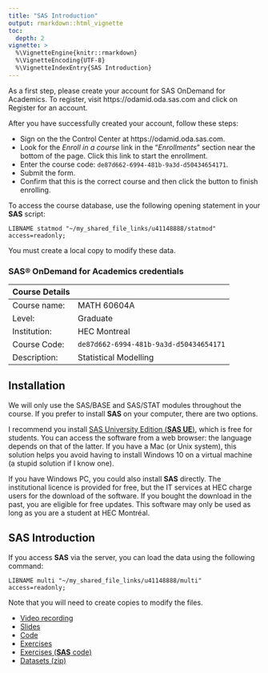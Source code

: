 ```yaml
---
title: "SAS Introduction"
output: rmarkdown::html_vignette
toc:
  depth: 2
vignette: >
  %\VignetteEngine{knitr::rmarkdown}
  %\VignetteEncoding{UTF-8}
  %\VignetteIndexEntry{SAS Introduction}
---
```


As a first step, please create your account for SAS OnDemand for Academics. To register, visit https://odamid.oda.sas.com and click on Register for an account.

After you have successfully created your account, follow these steps:

- Sign on the the Control Center at https://odamid.oda.sas.com.
- Look for the *Enroll in a course* link in the "*Enrollments*" section near the bottom of the page. Click this link to start the enrollment.
- Enter the course code: `de87d662-6994-481b-9a3d-d50434654171`.
- Submit the form.
- Confirm that this is the correct course and then click the button to finish enrolling.

To access the course database, use the following opening statement in your **SAS** script:

`LIBNAME statmod "~/my_shared_file_links/u41148888/statmod" access=readonly;`

You must create a local copy to modify these data.


### SAS® OnDemand for Academics credentials

| Course Details | |
|:----|:----|
|Course name:	| MATH 60604A|
|Level:|	Graduate |
|Institution:|	HEC Montreal |
|Course Code:|	`de87d662-6994-481b-9a3d-d50434654171`|
|Description:|	Statistical Modelling|


## Installation

We will only use the SAS/BASE and SAS/STAT modules throughout the course. If you prefer to install **SAS** on your computer, there are two options.

I recommend you install [SAS University Edition (**SAS UE**)](https://www.sas.com/en_us/software/university-edition.html), which is free for students. You can access the software from a web browser: the language depends on that of the latter. If you have a Mac (or Unix system), this solution helps you avoid having to install Windows 10 on a virtual machine (a stupid solution if I know one).

If you have Windows PC, you could also install **SAS** directly. The institutional licence is provided for free, but the IT services at HEC charge users for the download of the software. If you bought the download in the past, you are eligible for free updates. This software may only be used as long as you are a student at HEC Montréal.


## **SAS** Introduction

If you access **SAS** via the server, you can load the data using the following command:
```sas
LIBNAME multi "~/my_shared_file_links/u41148888/multi" access=readonly;
```

Note that you will need to create copies to modify the files.

- [Video recording](https://hecmontreal.yuja.com/V/Video?v=87020&node=440156&a=460010524&autoplay=1)
- [Slides](https://raw.githubusercontent.com/lbelzile/statmod/master/introSAS/MATH60619A_SAS_intro.pdf)
- [Code](https://raw.githubusercontent.com/lbelzile/statmod/master/introSAS/MATH60619A_SAS_intro.sas)
- [Exercises](https://raw.githubusercontent.com/lbelzile/statmod/master/introSAS/MATH60619A_SASexercises.pdf)
- [Exercises (**SAS** code)](https://raw.githubusercontent.com/lbelzile/statmod/master/introSAS/MATH60619A_SASexercises.sas)
- [Datasets (zip)](https://raw.githubusercontent.com/lbelzile/statmod/master/introSAS/Intro_SAS_data.zip)

